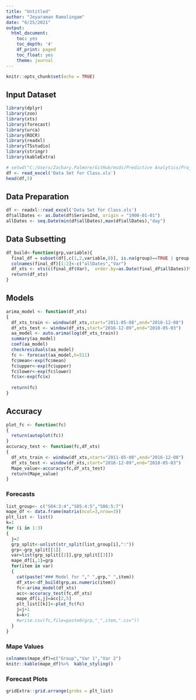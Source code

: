 ```yaml
---
title: "Untitled"
author: "Jeyaraman Ramalingam"
date: "6/25/2021"
output:   
  html_document:
    toc: yes
    toc_depth: '4'
    df_print: paged
    toc_float: yes
    theme: journal
---
```


```r
knitr::opts_chunk$set(echo = TRUE)
```

## Input Dataset

```r
library(dplyr)
library(zoo)
library(xts)
library(forecast)
library(urca)
library(ROCR)
library(readxl)
library(TSstudio)
library(stringr)
library(kableExtra)

# setwd("C:/Users/Zachary.Palmore/GitHub/msds/Predictive Analytics/Projects/Project1")
df <- read_excel('Data Set for Class.xls')
head(df,5)
```

## Data Preparation

```r
df <- readxl::read_excel('Data Set for Class.xls')
df$allDates <- as.Date(df$SeriesInd, origin = "1900-01-01")
allDates <- seq.Date(min(df$allDates),max(df$allDates),"day")
```

## Data Subsetting
```r
df_build<-function(grp,variable){
  final_df = subset(df[,c(1,2,variable,8)], is.na(group)==TRUE | group == grp)%>% .[,c(3,4)]%>% left_join(as.data.frame(allDates),.,by=c("allDates"= "allDates"))
  colnames(final_df)[1:2]<-c("allDates","Var")
  df_xts <- xts(c(final_df$Var),  order.by=as.Date(final_df$allDates))%>% na.approx()
  return(df_xts)  
}
```

## Models
```r
arima_model <- function(df_xts)
{
  df_xts_train <- window(df_xts,start="2011-05-08",end="2016-12-08")
  df_xts_test <- window(df_xts,start="2016-12-09",end="2018-05-03")
  aa_model <- auto.arima(log(df_xts_train))
  summary(aa_model)
  coef(aa_model)
  checkresiduals(aa_model)
  fc <- forecast(aa_model,h=511)
  fc$mean<-exp(fc$mean)
  fc$upper<-exp(fc$upper)
  fc$lower<-exp(fc$lower)
  fc$x<-exp(fc$x)
  
  return(fc)
}
```

## Accuracy
```r
plot_fc <- function(fc)
{
  return(autoplot(fc))
}
accuracy_test <- function(fc,df_xts)
{
  df_xts_train <- window(df_xts,start="2011-05-08",end="2016-12-08")
  df_xts_test <- window(df_xts,start="2016-12-09",end="2018-05-03")
  Mape_value<-accuracy(fc,df_xts_test)
  return(Mape_value)
}
```

### Forecasts
```r
list_group<- c("S04:3:4","S05:4:5","S06:5:7")
mape_df <- data.frame(matrix(ncol=3,nrow=3))
plt_list <- list()
k=1
for (i in 1:3)
{
  j=2
  grp_split<-unlist(str_split(list_group[i],":"))
  grp<-grp_split[[1]]
  var=list(grp_split[[2]],grp_split[[3]])
  mape_df[i,1]=grp
  for(item in var)
  {
    cat(paste("### Model for "," ",grp," ",item))
    df_xts<-df_build(grp,as.numeric(item))
    fc<-arima_model(df_xts)
    acc<-accuracy_test(fc,df_xts)
    mape_df[i,j]=acc[2,5]
    plt_list[[k]]<-plot_fc(fc)
    j=j+1
    k=k+1
    #write.csv(fc,file=paste0(grp,"_",item,".csv"))
  }  
}
```

### Mape Values

```r
colnames(mape_df)=c("Group","Var 1","Var 2")
knitr::kable(mape_df)%>%  kable_styling()
```

### Forecast Plots

```r
gridExtra::grid.arrange(grobs = plt_list)
```

